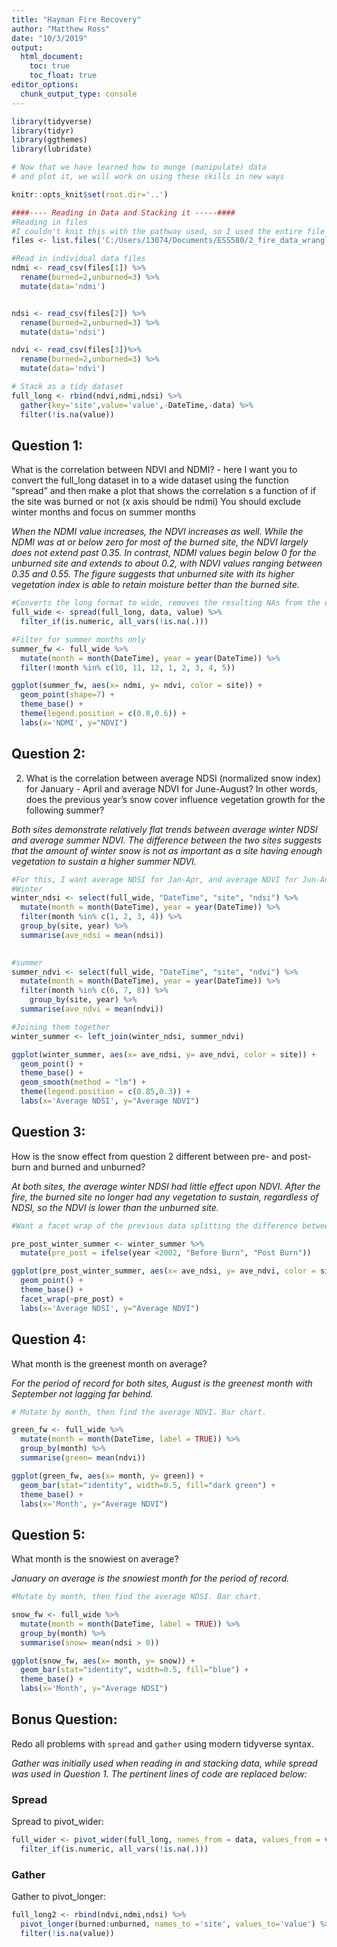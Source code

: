 ```yaml
---
title: "Hayman Fire Recovery"
author: "Matthew Ross"
date: "10/3/2019"
output:
  html_document:
    toc: true
    toc_float: true
editor_options: 
  chunk_output_type: console
---
```


```r
library(tidyverse)
library(tidyr)
library(ggthemes)
library(lubridate)

# Now that we have learned how to munge (manipulate) data
# and plot it, we will work on using these skills in new ways

knitr::opts_knit$set(root.dir='..')
```


```r
####---- Reading in Data and Stacking it -----####
#Reading in files
#I couldn't knit this with the pathway used, so I used the entire file pathway
files <- list.files('C:/Users/13074/Documents/ESS580/2_fire_data_wrangle/data',full.names=T)

#Read in individual data files
ndmi <- read_csv(files[1]) %>% 
  rename(burned=2,unburned=3) %>%
  mutate(data='ndmi')


ndsi <- read_csv(files[2]) %>% 
  rename(burned=2,unburned=3) %>%
  mutate(data='ndsi')

ndvi <- read_csv(files[3])%>% 
  rename(burned=2,unburned=3) %>%
  mutate(data='ndvi')

# Stack as a tidy dataset
full_long <- rbind(ndvi,ndmi,ndsi) %>%
  gather(key='site',value='value',-DateTime,-data) %>%
  filter(!is.na(value))

```

## Question 1: 

What is the correlation between NDVI and NDMI? - here I want you to
convert the full_long dataset in to a wide dataset using the 
function "spread" and then make a plot that shows the correlation s a
function of if the site was burned or not (x axis should be ndmi)
You should exclude winter months and focus on summer months

*When the NDMI value increases, the NDVI increases as well. While the NDMI was at or below zero for most of the burned site, the NDVI largely does not extend past 0.35. In contrast, NDMI values begin below 0 for the unburned site and extends to about 0.2, with NDVI values ranging between 0.35 and 0.55. The figure suggests that unburned site with its higher vegetation index is able to retain moisture better than the burned site.*   

```r

#Converts the long format to wide, removes the resulting NAs from the df. 
full_wide <- spread(full_long, data, value) %>%
  filter_if(is.numeric, all_vars(!is.na(.)))

#Filter for summer months only
summer_fw <- full_wide %>% 
  mutate(month = month(DateTime), year = year(DateTime)) %>% 
  filter(!month %in% c(10, 11, 12, 1, 2, 3, 4, 5))

ggplot(summer_fw, aes(x= ndmi, y= ndvi, color = site)) +
  geom_point(shape=7) +
  theme_base() +
  theme(legend.position = c(0.8,0.6)) +
  labs(x='NDMI', y="NDVI")

```

## Question 2: 

2) What is the correlation between average NDSI (normalized
 snow index) for January - April and average NDVI for June-August?
In other words, does the previous year's snow cover influence vegetation
 growth for the following summer?

*Both sites demonstrate relatively flat trends between average winter NDSI and average summer NDVI. The difference between the two sites suggests that the amount of winter snow is not as important as a site having enough vegetation to sustain a higher summer NDVI.* 

```r

#For this, I want average NDSI for Jan-Apr, and average NDVI for Jun-Aug
#Winter
winter_ndsi <- select(full_wide, "DateTime", "site", "ndsi") %>% 
  mutate(month = month(DateTime), year = year(DateTime)) %>% 
  filter(month %in% c(1, 2, 3, 4)) %>% 
  group_by(site, year) %>% 
  summarise(ave_ndsi = mean(ndsi))
  

#summer
summer_ndvi <- select(full_wide, "DateTime", "site", "ndvi") %>% 
  mutate(month = month(DateTime), year = year(DateTime)) %>% 
  filter(month %in% c(6, 7, 8)) %>%
    group_by(site, year) %>% 
  summarise(ave_ndvi = mean(ndvi))

#Joining them together
winter_summer <- left_join(winter_ndsi, summer_ndvi)

ggplot(winter_summer, aes(x= ave_ndsi, y= ave_ndvi, color = site)) +
  geom_point() +
  theme_base() +
  geom_smooth(method = "lm") +
  theme(legend.position = c(0.85,0.3)) +
  labs(x='Average NDSI', y="Average NDVI")

```

## Question 3:

How is the snow effect from question 2 different between pre- and post-burn
and burned and unburned? 

*At both sites, the average winter NDSI had little effect upon NDVI. After the fire, the burned site no longer had any vegetation to sustain, regardless of NDSI, so the NDVI is lower than the unburned site.*

```r

#Want a facet wrap of the previous data splitting the difference between pre/post fire

pre_post_winter_summer <- winter_summer %>% 
  mutate(pre_post = ifelse(year <2002, "Before Burn", "Post Burn"))

ggplot(pre_post_winter_summer, aes(x= ave_ndsi, y= ave_ndvi, color = site)) +
  geom_point() +
  theme_base() +
  facet_wrap(~pre_post) +
  labs(x='Average NDSI', y="Average NDVI")

```

## Question 4:

What month is the greenest month on average? 

*For the period of record for both sites, August is the greenest month with September not lagging far behind.*

```r

# Mutate by month, then find the average NDVI. Bar chart. 

green_fw <- full_wide %>% 
  mutate(month = month(DateTime, label = TRUE)) %>% 
  group_by(month) %>% 
  summarise(green= mean(ndvi))

ggplot(green_fw, aes(x= month, y= green)) +
  geom_bar(stat="identity", width=0.5, fill="dark green") +
  theme_base() +
  labs(x='Month', y="Average NDVI")

```

## Question 5: 

What month is the snowiest on average?

*January on average is the snowiest month for the period of record.*

```r

#Mutate by month, then find the average NDSI. Bar chart. 

snow_fw <- full_wide %>% 
  mutate(month = month(DateTime, label = TRUE)) %>% 
  group_by(month) %>% 
  summarise(snow= mean(ndsi > 0))

ggplot(snow_fw, aes(x= month, y= snow)) +
  geom_bar(stat="identity", width=0.5, fill="blue") +
  theme_base() +
  labs(x='Month', y="Average NDSI")

```

## Bonus Question: 
Redo all problems with `spread` and `gather` using modern tidyverse syntax. 

*Gather was initially used when reading in and stacking data, while spread was used in Question 1. The pertinent lines of code are replaced below:*

### Spread

Spread to pivot_wider:

```r

full_wider <- pivot_wider(full_long, names_from = data, values_from = value) %>%
  filter_if(is.numeric, all_vars(!is.na(.)))

```


### Gather 

Gather to pivot_longer: 

```r

full_long2 <- rbind(ndvi,ndmi,ndsi) %>%
  pivot_longer(burned:unburned, names_to ='site', values_to='value') %>%
  filter(!is.na(value))

```



